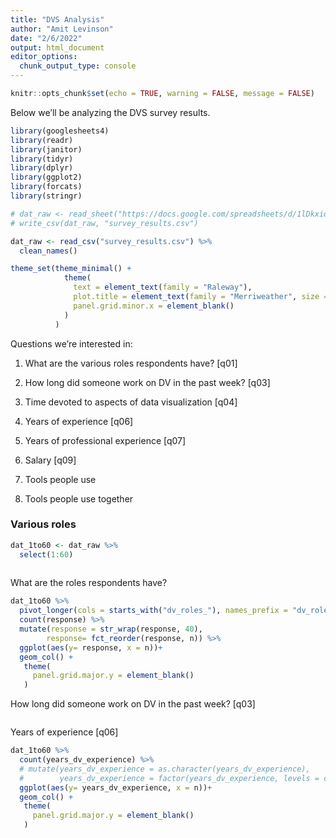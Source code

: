 ```yaml
---
title: "DVS Analysis"
author: "Amit Levinson"
date: "2/6/2022"
output: html_document
editor_options: 
  chunk_output_type: console
---
```


```r
knitr::opts_chunk$set(echo = TRUE, warning = FALSE, message = FALSE)
```

Below we'll be analyzing the DVS survey results.


```r
library(googlesheets4)
library(readr)
library(janitor)
library(tidyr)
library(dplyr)
library(ggplot2)
library(forcats)
library(stringr)
```

```r
# dat_raw <- read_sheet("https://docs.google.com/spreadsheets/d/1lDkxioTmT5--JufJuYryiV5fKsdQQopvlSJO4Gh0ors/edit#gid=532705671", sheet = "data_2021_main", skip = 3)
# write_csv(dat_raw, "survey_results.csv")
```

```r
dat_raw <- read_csv("survey_results.csv") %>% 
  clean_names()  

theme_set(theme_minimal() +
            theme(
              text = element_text(family = "Raleway"),
              plot.title = element_text(family = "Merriweather", size = 16, face = "bold"),
              panel.grid.minor.x = element_blank()
            )
          )
```

Questions we're interested in:

1. What are the various roles respondents have? [q01]

1. How long did someone work on DV in the past week? [q03]

1. Time devoted to aspects of data visualization [q04]

1. Years of experience [q06]

1. Years of professional experience [q07]

1. Salary [q09]

1. Tools people use

1. Tools people use together


### Various roles

```r
dat_1to60 <- dat_raw %>% 
  select(1:60)
  
```

What are the roles respondents have?

```r
dat_1to60 %>% 
  pivot_longer(cols = starts_with("dv_roles_"), names_prefix = "dv_roles_", names_to = "role", values_to = "response", values_drop_na = TRUE) %>% 
  count(response) %>% 
  mutate(response = str_wrap(response, 40),
        response= fct_reorder(response, n)) %>% 
  ggplot(aes(y= response, x = n))+
  geom_col() +
   theme(
     panel.grid.major.y = element_blank()
   )
```

How long did someone work on DV in the past week? [q03]

```r
```


Years of experience [q06]

```r
dat_1to60 %>% 
  count(years_dv_experience) %>% 
  # mutate(years_dv_experience = as.character(years_dv_experience),
  #        years_dv_experience = factor(years_dv_experience, levels = c("Less than 1 year", "1" , "2", "3", "4", "5", "6-10", "11-15","16-20", "21-25", "26-30", "More than 30"), labels = c("Less than 1 year", "1" , "2", "3", "4", "5", "6-10", "11-15","16-20", "21-25", "26-30", "More than 30"))) %>%
  ggplot(aes(y= years_dv_experience, x = n))+
  geom_col() +
   theme(
     panel.grid.major.y = element_blank()
   )
```






